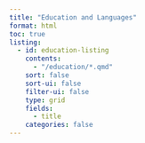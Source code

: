 ```yaml
---
title: "Education and Languages"
format: html
toc: true
listing:
  - id: education-listing
    contents: 
      - "/education/*.qmd"
    sort: false
    sort-ui: false
    filter-ui: false
    type: grid
    fields: 
      - title
    categories: false
---
```


:::education-listing
:::
